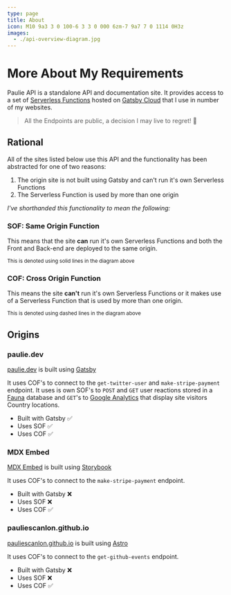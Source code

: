 ```yaml
---
type: page
title: About
icon: M10 9a3 3 0 100-6 3 3 0 000 6zm-7 9a7 7 0 1114 0H3z
images:
  - ./api-overview-diagram.jpg
---
```



# More About My Requirements

Paulie API is a standalone API and documentation site. It provides access to a set of
[Serverless Functions](https://www.gatsbyjs.com/docs/reference/functions/) hosted on
[Gatsby Cloud](https://www.gatsbyjs.com/products/cloud/) that I use in number of my websites.

> All the Endpoints are public, a decision I may live to regret! 😬

## Rational

All of the sites listed below use this API and the functionality has been abstracted for one of two reasons:

1. The origin site is not built using Gatsby and can't run it's own Serverless Functions
2. The Serverless Function is used by more than one origin

_I've shorthanded this functionality to mean the following:_

<GatsbyImage image={getImage(props.images[0])} alt="API overview diagram" />

### SOF: Same Origin Function

This means that the site **can** run it's own Serverless Functions and both the Front and Back-end are deployed to the
same origin.

<small>This is denoted using solid lines in the diagram above</small>

### COF: Cross Origin Function

This means the site **can't** run it's own Serverless Functions or it makes use of a Serverless Function that is used by
more than one origin.

<small>This is denoted using dashed lines in the diagram above</small>

## Origins

### paulie.dev

[paulie.dev](https://paulie.dev) is built using [Gatsby](https://www.gatsbyjs.com)

It uses COF's to connect to the `get-twitter-user` and `make-stripe-payment` endpoint. It uses is own SOF's to `POST`
and `GET` user reactions stored in a [Fauna](https://fauna.com/) database and `GET`'s to
[Google Analytics](https://developers.google.com/analytics/devguides/reporting/data/v1?hl=en) that display site visitors
Country locations.

- Built with Gatsby ✅
- Uses SOF ✅
- Uses COF ✅

### MDX Embed

[MDX Embed](https://mdx-embed.com) is built using [Storybook](https://storybook.js.org)

It uses COF's to connect to the `make-stripe-payment` endpoint.

- Built with Gatsby ❌
- Uses SOF ❌
- Uses COF ✅

### pauliescanlon.github.io

[pauliescanlon.github.io](https://pauliescanlon.github.io) is built using [Astro](https://astro.build/)

It uses COF's to connect to the `get-github-events` endpoint.

- Built with Gatsby ❌
- Uses SOF ❌
- Uses COF ✅
